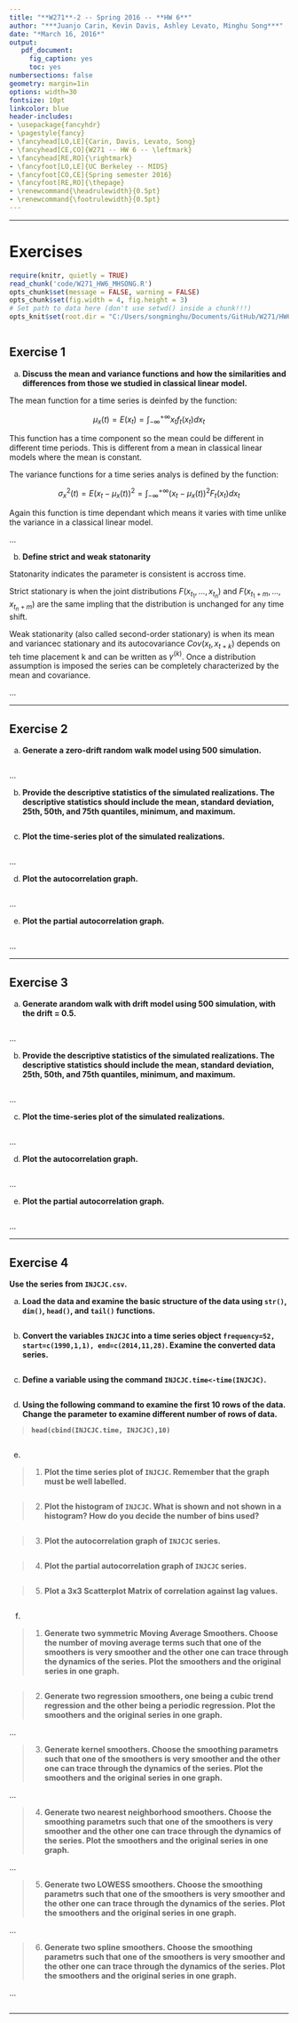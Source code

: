```yaml
---
title: "**W271**-2 -- Spring 2016 -- **HW 6**"
author: "***Juanjo Carin, Kevin Davis, Ashley Levato, Minghu Song***"
date: "*March 16, 2016*"
output:
   pdf_document:
     fig_caption: yes
     toc: yes
numbersections: false
geometry: margin=1in
options: width=30
fontsize: 10pt
linkcolor: blue
header-includes:
- \usepackage{fancyhdr}
- \pagestyle{fancy}
- \fancyhead[LO,LE]{Carin, Davis, Levato, Song}
- \fancyhead[CE,CO]{W271 -- HW 6 -- \leftmark}
- \fancyhead[RE,RO]{\rightmark}
- \fancyfoot[LO,LE]{UC Berkeley -- MIDS}
- \fancyfoot[CO,CE]{Spring semester 2016}
- \fancyfoot[RE,RO]{\thepage}
- \renewcommand{\headrulewidth}{0.5pt}
- \renewcommand{\footrulewidth}{0.5pt}
---
```


**********

\pagebreak

# Exercises

```r
require(knitr, quietly = TRUE)
read_chunk('code/W271_HW6_MHSONG.R')
opts_chunk$set(message = FALSE, warning = FALSE)
opts_chunk$set(fig.width = 4, fig.height = 3)
# Set path to data here (don't use setwd() inside a chunk!!!)
opts_knit$set(root.dir = "C:/Users/songminghu/Documents/GitHub/W271/HW6/data")
```

```r
```

## Exercise 1

a. **Discuss the mean and variance functions and how the similarities and differences from those we studied in classical linear model.**

The mean function for a time series is deinfed by the function:

$$ \mu_x (t) = E(x_t) = \int_{- \infty}^{+ \infty} x_t f_t(x_t)dx_t$$

This function has a time component so the mean could be different in different time periods. This is different from a mean in classical linear models where the mean is constant.

The variance functions for a time series analys is defined by the function:

$$\sigma_x^2(t) = E(x_t-\mu_x(t))^2 = \int_{- \infty}^{+ \infty} (x_t-\mu_x(t))^2F_t(x_t)dx_t$$

Again this function is time dependant which means it varies with time unlike the variance in a classical linear model. 

...

b. **Define strict and weak statonarity**

Statonarity indicates the parameter is consistent is accross time. 

Strict stationary is when the joint distributions $F(x_{t_1}, ..., x_{t_n})$ and $F(x_{t_1+m}, ..., x_{t_n+m})$ are the same impling that the distribution is unchanged for any time shift. 

Weak stationarity (also called second-order stationary) is when its mean and variancec stationary and its autocovariance $Cov(x_t, x_{t+k})$ depends on teh time placement k and can be written as $\gamma^{(k)}$. Once a distribution assumption is imposed the series can be completely characterized by the mean and covariance. 

...

**********
\pagebreak



## Exercise 2

a. **Generate a zero-drift random walk model using 500 simulation.**

```r
```

...

b. **Provide the descriptive statistics of the simulated realizations. The descriptive statistics should include the mean, standard deviation, 25th, 50th, and 75th quantiles, minimum, and maximum.**

```r
```

c. **Plot the time-series plot of the simulated realizations.**

```r
```

...

d. **Plot the autocorrelation graph.**

```r
```

...

e. **Plot the partial autocorrelation graph.**


```r
```
...

**********
\pagebreak



## Exercise 3

a. **Generate arandom walk with drift model using 500 simulation, with the drift = 0.5.**


```r
```
...

b. **Provide the descriptive statistics of the simulated realizations. The descriptive statistics should include the mean, standard deviation, 25th, 50th, and 75th quantiles, minimum, and maximum.**

```r
```
...

c. **Plot the time-series plot of the simulated realizations.**

```r
```
...

d. **Plot the autocorrelation graph.**

```r
```
...

e. **Plot the partial autocorrelation graph.**

```r
```
...

**********

\pagebreak



## Exercise 4

**Use the series from `INJCJC.csv`.**

a. **Load the data and examine the basic structure of the data using `str()`, `dim()`, `head()`, and `tail()` functions.**

```r
```

b. **Convert the variables `INJCJC` into a time series object `frequency=52, start=c(1990,1,1), end=c(2014,11,28)`. Examine the converted data series.**

```r
```

c. **Define a variable using the command `INJCJC.time<-time(INJCJC)`.**

```r
```

d. **Using the following command to examine the first 10 rows of the data. Change the parameter to examine different number of rows of data.**

> **`head(cbind(INJCJC.time, INJCJC),10)`**

```r
```

e.

>  1. **Plot the time series plot of `INJCJC`. Remember that the graph must be well labelled.**

```r
```

>  2. **Plot the histogram of `INJCJC`. What is shown and not shown in a histogram? How do you decide the number of bins used?**

```r
```

>  3. **Plot the autocorrelation graph of `INJCJC` series.**

```r
```

>  4. **Plot the partial autocorrelation graph of `INJCJC` series.**

```r
```


>  5. **Plot a 3x3 Scatterplot Matrix of correlation against lag values.**

```r
```

f.

>  1. **Generate two symmetric Moving Average Smoothers. Choose the number of moving average terms such that one of the smoothers is very smoother and the other one can trace through the dynamics of the series. Plot the smoothers and the original series in one graph.**

```r
```

>  2. **Generate two regression smoothers, one being a cubic trend regression and the other being a periodic regression. Plot the smoothers and the original series in one graph.**

...

>  3. **Generate kernel smoothers. Choose the smoothing parametrs such that one of the smoothers is very smoother and the other one can trace through the dynamics of the series. Plot the smoothers and the original series in one graph.**

...

>  4. **Generate two nearest neighborhood smoothers. Choose the smoothing parametrs such that one of the smoothers is very smoother and the other one can trace through the dynamics of the series. Plot the smoothers and the original series in one graph.**

...

>  5. **Generate two LOWESS smoothers. Choose the smoothing parametrs such that one of the smoothers is very smoother and the other one can trace through the dynamics of the series. Plot the smoothers and the original series in one graph.**

...

>  6. **Generate two spline smoothers. Choose the smoothing parametrs such that one of the smoothers is very smoother and the other one can trace through the dynamics of the series. Plot the smoothers and the original series in one graph.**

...


```r
```

**********
